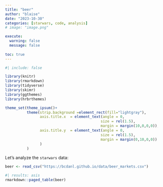 ```yaml
---
title: "beer"
author: "blaise"
date: "2023-10-30"
categories: [starwars, code, analysis]
# image: "image.png"

execute: 
  warning: false
  message: false
  
toc: true
---
```

```r
#| include: false

library(knitr)
library(rmarkdown)
library(tidyverse)
library(skimr)
library(ggthemes)
library(hrbrthemes)

theme_set(theme_ipsum()+
          theme(strip.background =element_rect(fill="lightgray"),
                axis.title.x  = element_text(angle = 0,
                                            size = rel(1.5),
                                            margin = margin(10,0,0,0)),
                axis.title.y  = element_text(angle = 0,
                                            size = rel(1.5),
                                            margin = margin(0,10,0,0))
                )
          )
```

Let's analyze the `starwars` data:

```r
beer <- read_csv("https://bcdanl.github.io/data/beer_markets.csv")
```


```r
#| results: asis
rmarkdown::paged_table(beer) 
```

